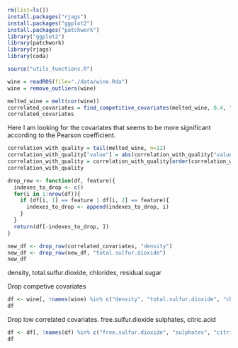 ```r
rm(list=ls())
install.packages("rjags")
install.packages("ggplot2")
install.packages("patchwork")
library("ggplot2")
library(patchwork)
library(rjags)
library(coda)
```

```r
source("utils_functions.R")
```

```r
wine = readRDS(file="./data/wine.Rda")
wine = remove_outliers(wine)
```

```r
melted_wine = melt(cor(wine))
correlated_covariates = find_competitive_covariates(melted_wine, 0.4, "quality")
correlated_covariates
```

Here I am looking for the covariates that seems to be more significant according to the Pearson coefficient.

```r
correlation_with_quality = tail(melted_wine, n=12)
correlation_with_quality["value"] = abs(correlation_with_quality["value"])
correlation_with_quality = correlation_with_quality[order(correlation_with_quality$value, decreasing = TRUE),]
correlation_with_quality
```
	
```r
drop_row <- function(df, feature){
  indexes_to_drop <- c()
  for(i in 1:nrow(df)){
    if (df[i, 1] == feature | df[i, 2] == feature){
      indexes_to_drop <- append(indexes_to_drop, i)
    }
  }
  return(df[-indexes_to_drop, ])
}

new_df <- drop_row(correlated_covariates, "density")
new_df <- drop_row(new_df, "total.sulfur.dioxide")
new_df
```

density, total.sulfur.dioxide, chlorides, residual.sugar

Drop competive covariates

```r
df <- wine[, !names(wine) %in% c("density", "total.sulfur.dioxide", "chlorides", "residual.sugar")]
df
```

Drop low correlated covariates.
free.sulfur.dioxide	sulphates, citric.acid
```r
df <- df[, !names(df) %in% c("free.sulfur.dioxide",	"sulphates", "citric.acid")]
df
```































